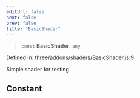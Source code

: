 ```yaml
---
editUrl: false
next: false
prev: false
title: "BasicShader"
---
```


> `const` **BasicShader**: `any`

Defined in: three/addons/shaders/BasicShader.js:9

Simple shader for testing.

## Constant
